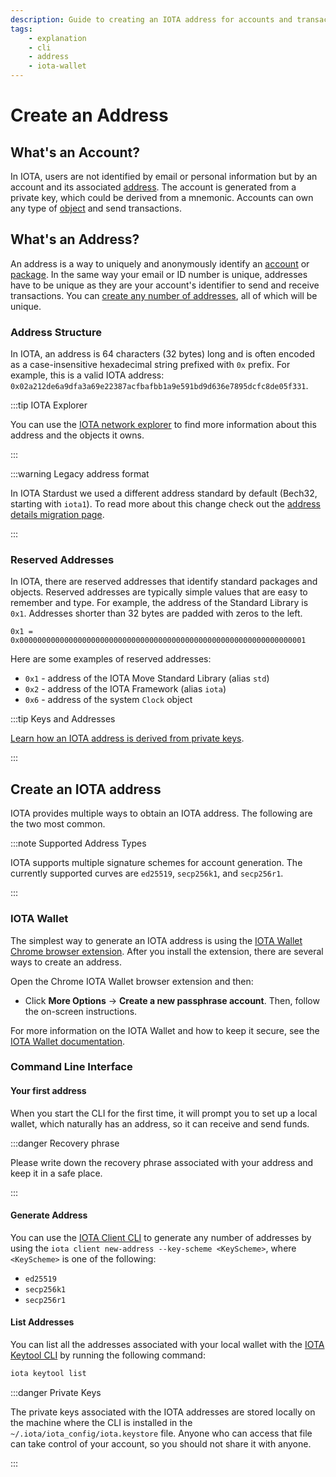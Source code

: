 ```yaml
---
description: Guide to creating an IOTA address for accounts and transactions.
tags:
    - explanation
    - cli
    - address
    - iota-wallet
---
```



# Create an Address

## What's an Account?

In IOTA, users are not identified by email or personal information but by an account and its
associated [address](#whats-an-address). The account is generated from a private key, which could be
derived from a mnemonic. Accounts can own any type of [object](../iota-101/objects/object-model.mdx) and send
transactions.

## What's an Address?

An address is a way to uniquely and anonymously identify an [account](#whats-an-account)
or [package](../iota-101/move-overview/package-upgrades/introduction.mdx). In the same way your email or ID number is
unique, addresses have to be unique as they are your account's identifier to send and receive transactions. You
can [create any number of addresses](#create-an-iota-address), all of which will be unique.

### Address Structure

In IOTA, an address is 64 characters (32 bytes) long and is often encoded as a case-insensitive hexadecimal string prefixed with `0x` prefix. For example, this is a valid IOTA
address: `0x02a212de6a9dfa3a69e22387acfbafbb1a9e591bd9d636e7895dcfc8de05f331`.

:::tip IOTA Explorer

You can use the [IOTA network explorer](https://explorer.iota.org/) to find more information about this address and the
objects it owns.

:::

:::warning Legacy address format

In IOTA Stardust we used a different address standard by default (Bech32, starting with `iota1`). To read more about this change check out the [address details migration page](../stardust/addresses.mdx).

:::

### Reserved Addresses

In IOTA, there are reserved addresses that identify standard packages and objects. Reserved
addresses are typically simple values that are easy to remember and type. For example, the address of the Standard Library is `0x1`. Addresses shorter than 32 bytes are padded with zeros to the left.

```move
0x1 = 0x0000000000000000000000000000000000000000000000000000000000000001
```

Here are some examples of reserved addresses:

- `0x1` - address of the IOTA Move Standard Library (alias `std`)
- `0x2` - address of the IOTA Framework (alias `iota`)
- `0x6` - address of the system `Clock` object

:::tip Keys and Addresses

[Learn how an IOTA address is derived from private keys](../cryptography/transaction-auth/keys-addresses.mdx).

:::


## Create an IOTA address

IOTA provides multiple ways to obtain an IOTA address. The following are the two most common.

:::note Supported Address Types

IOTA supports multiple signature schemes for account generation. The currently supported curves
are `ed25519`, `secp256k1`, and `secp256r1`.

:::

### IOTA Wallet

The simplest way to generate an IOTA address is using the [IOTA Wallet Chrome browser extension](https://chromewebstore.google.com/detail/iota-wallet/iidjkmdceolghepehaaddojmnjnkkija).
After you install the extension, there are several ways to create an address.

Open the Chrome IOTA Wallet browser extension and then:

- Click **More Options** → **Create a new passphrase account**. Then, follow the on-screen instructions.

For more information on the IOTA Wallet and how to keep it secure, see
the [IOTA Wallet documentation](../../about-iota/iota-wallet/getting-started.mdx).

### Command Line Interface

#### Your first address

When you start the CLI for the first time, it will prompt you to set up a local wallet, which naturally has an address,
so it can receive and send funds.

:::danger Recovery phrase

Please write down the recovery phrase associated with your address and keep it in a safe place.

:::

#### Generate Address

You can use the  [IOTA Client CLI](../../references/cli/client.mdx) to generate any number of addresses by using
the `iota client new-address --key-scheme <KeyScheme>`, where `<KeyScheme>` is one of the following:

* `ed25519`
* `secp256k1`
* `secp256r1`

#### List Addresses

You can list all the addresses associated with your local wallet with
the [IOTA Keytool CLI](../../references/cli/keytool.mdx) by running the following command:

```bash
iota keytool list
```

:::danger Private Keys

The private keys associated with the IOTA addresses are stored locally on the machine where the CLI is installed in
the `~/.iota/iota_config/iota.keystore` file. Anyone who can access that file can take control of your account, so you
should not share it with anyone.

:::


<Quiz questions={questions} />